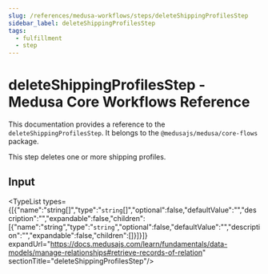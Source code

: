 ```yaml
---
slug: /references/medusa-workflows/steps/deleteShippingProfilesStep
sidebar_label: deleteShippingProfilesStep
tags:
  - fulfillment
  - step
---
```



# deleteShippingProfilesStep - Medusa Core Workflows Reference

This documentation provides a reference to the `deleteShippingProfilesStep`. It belongs to the `@medusajs/medusa/core-flows` package.

This step deletes one or more shipping profiles.

## Input

<TypeList types={[{"name":"string[]","type":"`string`[]","optional":false,"defaultValue":"","description":"","expandable":false,"children":[{"name":"string","type":"`string`","optional":false,"defaultValue":"","description":"","expandable":false,"children":[]}]}]} expandUrl="https://docs.medusajs.com/learn/fundamentals/data-models/manage-relationships#retrieve-records-of-relation" sectionTitle="deleteShippingProfilesStep"/>
